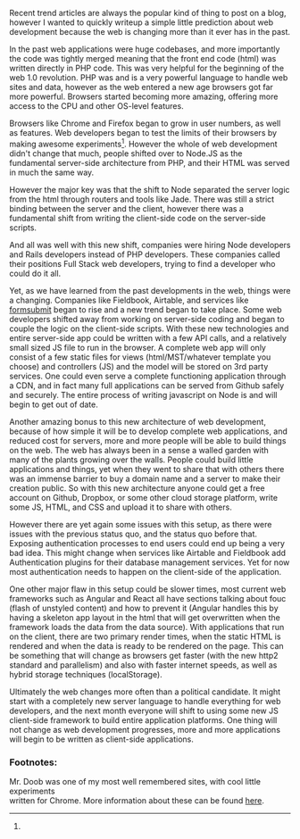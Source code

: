 



Recent trend articles are always the popular kind of thing to post on a blog, however I wanted to quickly writeup a simple little prediction about web development because the web is changing more than it ever has in the past.

In the past web applications were huge codebases, and more importantly the code was tightly merged meaning that the front end code (html) was written directly in PHP code. This was very helpful for the beginning of the web 1.0 revolution. PHP was and is a very powerful language to handle web sites and data, however as the web entered a new age browsers got far more powerful. Browsers started becoming more amazing, offering more access to the CPU and other OS-level features.

Browsers like Chrome and Firefox began to grow in user numbers, as well as features. Web developers began to test the limits of their browsers by making awesome experiments[^1]. However the whole of web development didn't change that much, people shifted over to Node.JS as the fundamental server-side architecture from PHP, and their HTML was served in much the same way.

However the major key was that the shift to Node separated the server logic from the html through routers and tools like Jade. There was still a strict binding between the server and the client, however there was a fundamental shift from writing the client-side code on the server-side scripts.

And all was well with this new shift, companies were hiring Node developers and Rails developers instead of PHP developers. These companies called their positions Full Stack web developers, trying to find a developer who could do it all.

Yet, as we have learned from the past developments in the web, things were a changing. Companies like Fieldbook, Airtable, and services like <a href="https://www.producthunt.com/tech/formsubmit">formsubmit</a> began to rise and a new trend began to take place. Some web developers shifted away from working on server-side coding and began to couple the logic on the client-side scripts. With these new technologies and entire server-side app could be written with a few API calls, and a relatively small sized JS file to run in the browser. A complete web app will only consist of a few static files for views (html/MST/whatever template you choose) and controllers (JS) and the model will be stored on 3rd party services. One could even serve a complete functioning application through a CDN, and in fact many full applications can be served from Github safely and securely. The entire process of writing javascript on Node is and will begin to get out of date.

Another amazing bonus to this new architecture of web development, because of how simple it will be to develop complete web applications, and reduced cost for servers, more and more people will be able to build things on the web. The web has always been in a sense a walled garden with many of the plants growing over the walls. People could build little applications and things, yet when they went to share that with others there was an immense barrier to buy a domain name and a server to make their creation public. So with this new architecture anyone could get a free account on Github, Dropbox, or some other cloud storage platform, write some JS, HTML, and CSS and upload it to share with others.

However there are yet again some issues with this setup, as there were issues with the previous status quo, and the status quo before that. Exposing authentication processes to end users could end up being a very bad idea. This might change when services like Airtable and Fieldbook add Authentication plugins for their database management services. Yet for now most authentication needs to happen on the client-side of the application.

One other major flaw in this setup could be slower times, most current web frameworks such as Angular and React all have sections talking about fouc (flash of unstyled content) and how to prevent it (Angular handles this by having a skeleton app layout in the html that will get overwritten when the framework loads the data from the data source). With applications that run on the client, there are two primary render times, when the static HTML is rendered and when the data is ready to be rendered on the page. This can be something that will change as browsers get faster (with the new http2 standard and parallelism) and also with faster internet speeds, as well as hybrid storage techniques (localStorage).

Ultimately the web changes more often than a political candidate. It might start with a completely new server language to handle everything for web developers, and the next month everyone will shift to using some new JS client-side framework to build entire application platforms. One thing will not change as web development progresses, more and more applications will begin to be written as client-side applications.

### Footnotes:

[^1]:

  Mr. Doob was one of my most well remembered sites, with cool little experiments  
   written for Chrome. More information about these can be found <a  
    href="http://mrdoob.com/">here</a>.
